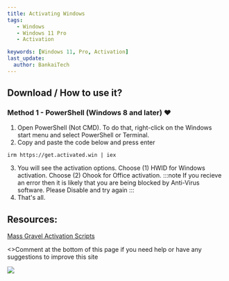 ---
title: Activating Windows
tags:
   - Windows
   - Windows 11 Pro
   - Activation

keywords: [Windows 11, Pro, Activation]
last_update:
  author: BankaiTech
---

## Download / How to use it?

### Method 1 - PowerShell (Windows 8 and later) ❤️

1.   Open PowerShell (Not CMD). To do that, right-click on the Windows start menu and select PowerShell or Terminal.
2.   Copy and paste the code below and press enter  
```
irm https://get.activated.win | iex
```
3.   You will see the activation options. Choose (1) HWID for Windows activation. Choose (2) Ohook for Office activation.
:::note
If you recieve an error then it is likely that you are being blocked by Anti-Virus software. Please Disable and try again
:::
4.   That's all.

## Resources:
[Mass Gravel Activation Scripts](https://github.com/massgravel/Microsoft-Activation-Scripts)

<p>
<>Comment at the bottom of this page if you need help or have any suggestions to improve this site</>
</p>

<a href="https://www.buymeacoffee.com/BankaiTech"><img src="https://img.buymeacoffee.com/button-api/?text=Buy me a beer&emoji=🍺&slug=BankaiTech&button_colour=FFDD00&font_colour=000000&font_family=Cookie&outline_colour=000000&coffee_colour=ffffff" /></a>
